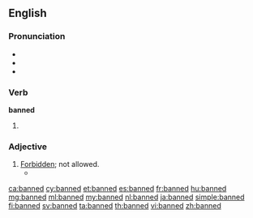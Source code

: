 ==English==

===Pronunciation===
* {{IPA|/bænd/|lang=en}}
* {{rhymes|ænd|lang=en}}
* {{homophones|lang=en|band}}

===Verb===
'''banned'''

# {{en-past of|ban}}

===Adjective===
{{en-adj}}

# [[forbidden|Forbidden]]; not allowed.
#*{{quote-magazine|date=2013-08-10|volume=408|issue=8848|magazine={{w|The Economist}}
|title=[http://www.economist.com/news/leaders/21583270-new-zealands-plan-regulate-designer-drugs-better-trying-ban-them-and-failing-new A new prescription]
|passage=As the world's drug habit shows, governments are failing in their quest to monitor every London window-box and Andean hillside for '''banned''' plants.}}

[[ca:banned]]
[[cy:banned]]
[[et:banned]]
[[es:banned]]
[[fr:banned]]
[[hu:banned]]
[[mg:banned]]
[[ml:banned]]
[[my:banned]]
[[nl:banned]]
[[ja:banned]]
[[simple:banned]]
[[fi:banned]]
[[sv:banned]]
[[ta:banned]]
[[th:banned]]
[[vi:banned]]
[[zh:banned]]